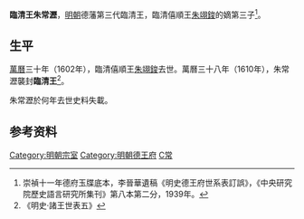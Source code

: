 '''臨清王朱常瀝'''{{BD|？||17世紀|catIdx=Z朱}}，[[明朝|明朝]]德藩第三代臨清王，臨清僖順王[[朱翊鋑|朱翊鋑]]的嫡第三子<ref name=dfyd>崇禎十一年德府玉牒底本，李晉華遺稿《明史德王府世系表訂誤》，《中央研究院歷史語言研究所集刊》第八本第二分，1939年。</ref>。

==生平==
[[萬曆|萬曆]]三十年（1602年），臨清僖順王[[朱翊鋑|朱翊鋑]]去世。萬曆三十八年（1610年），朱常瀝襲封'''臨清王'''<ref>《明史·諸王世表五》</ref>。

朱常瀝於何年去世史料失載。

==参考资料==
{{reflist|2}}

{{s-start}}
{{s-bef|before=父僖順王[[朱翊鋑|朱翊鋑]]}}
{{s-ttl|title=[[明朝藩王列表_(德王系)#臨清國|明臨清國國王]]|years=1610年－？}}
{{s-vacant|史料失載}}
{{end}}

[[Category:明朝宗室|Category:明朝宗室]]
[[Category:明朝德王府|Category:明朝德王府]]
[[Category:朱姓|C常]]